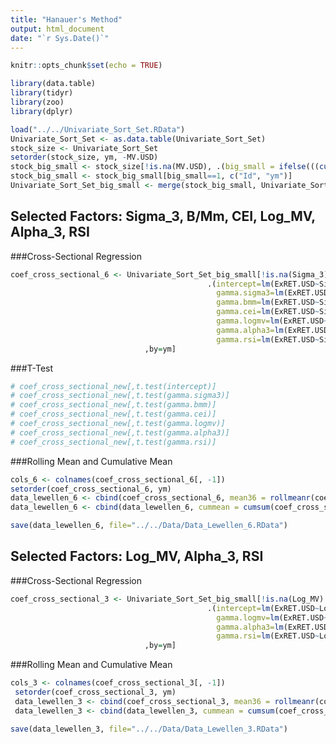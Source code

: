 ```yaml
---
title: "Hanauer's Method"
output: html_document
date: "`r Sys.Date()`"
---
```


```r
knitr::opts_chunk$set(echo = TRUE)
```

```r
library(data.table)
library(tidyr)
library(zoo)
library(dplyr)
```

```r
load("../../Univariate_Sort_Set.RData")
Univariate_Sort_Set <- as.data.table(Univariate_Sort_Set)
stock_size <- Univariate_Sort_Set
setorder(stock_size, ym, -MV.USD)
stock_big_small <- stock_size[!is.na(MV.USD), .(big_small = ifelse(((cumsum(MV.USD)/sum(MV.USD))>=0.97), 0, 1), Id), by=ym]
stock_big_small <- stock_big_small[big_small==1, c("Id", "ym")]
Univariate_Sort_Set_big_small <- merge(stock_big_small, Univariate_Sort_Set)
```

## Selected Factors: Sigma_3, B/Mm, CEI, Log_MV, Alpha_3, RSI
###Cross-Sectional Regression

```r
coef_cross_sectional_6 <- Univariate_Sort_Set_big_small[!is.na(Sigma_3) & !is.infinite(Sigma_3) & !is.na(`B/Mm`) & !is.infinite(`B/Mm`) & !is.na(CEI) & !is.infinite(CEI) & !is.na(Log_MV) & !is.infinite(Log_MV) & !is.na(Alpha_3) & !is.infinite(Alpha_3) & !is.na(RSI) & !is.infinite(RSI),
                                            .(intercept=lm(ExRET.USD~Sigma_3+`B/Mm`+CEI+Log_MV+Alpha_3+RSI)$coefficient[1],
                                              gamma.sigma3=lm(ExRET.USD~Sigma_3+`B/Mm`+CEI+Log_MV+Alpha_3+RSI)$coefficient[2],
                                              gamma.bmm=lm(ExRET.USD~Sigma_3+`B/Mm`+CEI+Log_MV+Alpha_3+RSI)$coefficient[3],
                                              gamma.cei=lm(ExRET.USD~Sigma_3+`B/Mm`+CEI+Log_MV+Alpha_3+RSI)$coefficient[4],
                                              gamma.logmv=lm(ExRET.USD~Sigma_3+`B/Mm`+CEI+Log_MV+Alpha_3+RSI)$coefficient[5],
                                              gamma.alpha3=lm(ExRET.USD~Sigma_3+`B/Mm`+CEI+Log_MV+Alpha_3+RSI)$coefficient[6],
                                              gamma.rsi=lm(ExRET.USD~Sigma_3+`B/Mm`+CEI+Log_MV+Alpha_3+RSI)$coefficient[7])
                              ,by=ym]
```

###T-Test

```r
# coef_cross_sectional_new[,t.test(intercept)]
# coef_cross_sectional_new[,t.test(gamma.sigma3)]
# coef_cross_sectional_new[,t.test(gamma.bmm)]
# coef_cross_sectional_new[,t.test(gamma.cei)]
# coef_cross_sectional_new[,t.test(gamma.logmv)]
# coef_cross_sectional_new[,t.test(gamma.alpha3)]
# coef_cross_sectional_new[,t.test(gamma.rsi)]
```

###Rolling Mean and Cumulative Mean

```r
cols_6 <- colnames(coef_cross_sectional_6[, -1])
setorder(coef_cross_sectional_6, ym)
data_lewellen_6 <- cbind(coef_cross_sectional_6, mean36 = rollmeanr(coef_cross_sectional_6[, ..cols_6], 36, fill = NA))
data_lewellen_6 <- cbind(data_lewellen_6, cummean = cumsum(coef_cross_sectional_6[, ..cols_6]) / seq_along(data_lewellen_6[, ym]))
```

```r
save(data_lewellen_6, file="../../Data/Data_Lewellen_6.RData")
```



## Selected Factors: Log_MV, Alpha_3, RSI
###Cross-Sectional Regression

```r
coef_cross_sectional_3 <- Univariate_Sort_Set_big_small[!is.na(Log_MV) & !is.infinite(Log_MV) & !is.na(Alpha_3) & !is.infinite(Alpha_3) & !is.na(RSI) & !is.infinite(RSI),
                                            .(intercept=lm(ExRET.USD~Log_MV+Alpha_3+RSI)$coefficient[1],
                                              gamma.logmv=lm(ExRET.USD~Log_MV+Alpha_3+RSI)$coefficient[2],
                                              gamma.alpha3=lm(ExRET.USD~Log_MV+Alpha_3+RSI)$coefficient[3],
                                              gamma.rsi=lm(ExRET.USD~Log_MV+Alpha_3+RSI)$coefficient[4])
                              ,by=ym]
```

###Rolling Mean and Cumulative Mean

```r
cols_3 <- colnames(coef_cross_sectional_3[, -1])
 setorder(coef_cross_sectional_3, ym)
 data_lewellen_3 <- cbind(coef_cross_sectional_3, mean36 = rollmeanr(coef_cross_sectional_3[, ..cols_3], 36, fill = NA))
 data_lewellen_3 <- cbind(data_lewellen_3, cummean = cumsum(coef_cross_sectional_3[, ..cols_3]) / seq_along(data_lewellen_3[, ym]))
```

```r
save(data_lewellen_3, file="../../Data/Data_Lewellen_3.RData")
```